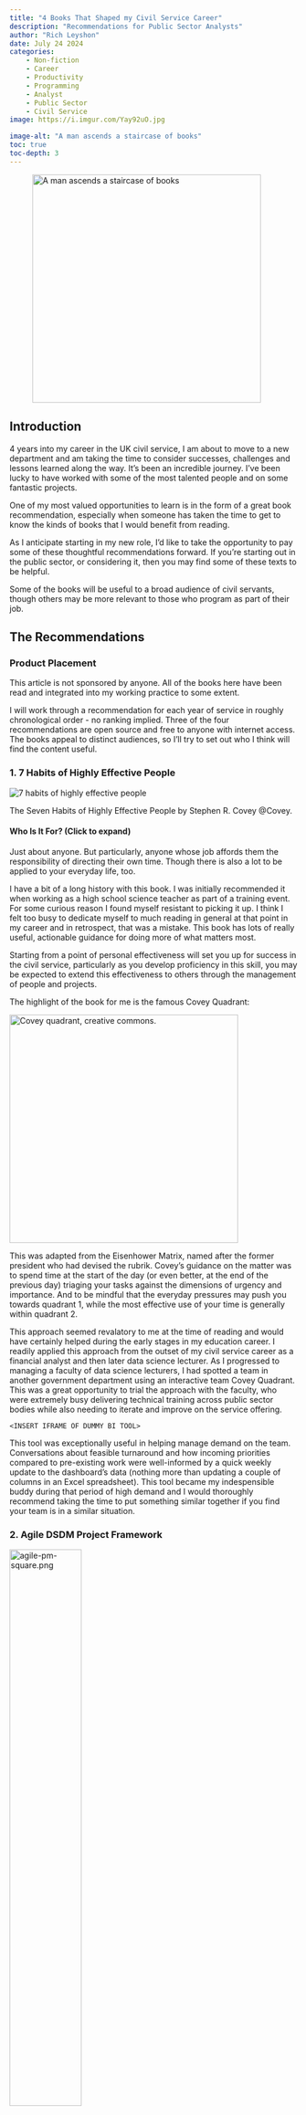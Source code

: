 ```yaml
---
title: "4 Books That Shaped my Civil Service Career"
description: "Recommendations for Public Sector Analysts"
author: "Rich Leyshon"
date: July 24 2024
categories:        
    - Non-fiction
    - Career
    - Productivity
    - Programming
    - Analyst
    - Public Sector
    - Civil Service
image: https://i.imgur.com/Yay92uO.jpg

image-alt: "A man ascends a staircase of books"
toc: true
toc-depth: 3
---
```

<figure class=center>
 <img class=shaded_box src=https://i.imgur.com/Yay92uO.jpg alt="A man ascends a staircase of books" width=400px>
</figure>

## Introduction

4 years into my career in the UK civil service, I am about to move to a new
department and am taking the time to consider successes, challenges and lessons
learned along the way. It's been an incredible journey. I've been lucky to have
worked with some of the most talented people and on some fantastic projects. 

One of my most valued opportunities to learn is in the form of a great book
recommendation, especially when someone has taken the time to get to know the
kinds of books that I would benefit from reading. 

As I anticipate starting in my new role, I'd like to take the opportunity to
pay some of these thoughtful recommendations forward. If you're starting out in
the public sector, or considering it, then you may find some of these texts to
be helpful. 

Some of the books will be useful to a broad audience of civil servants, though
others may be more relevant to those who program as part of their job.

## The Recommendations

:::{.callout-note}

### Product Placement

This article is not sponsored by anyone. All of the books here have been read
and integrated into my working practice to some extent. 

:::

I will work through a recommendation for each year of service in roughly
chronological order - no ranking implied. Three of the four recommendations are
open source and free to anyone with internet access. The books appeal to
distinct audiences, so I'll try to set out who I think will find the content
useful.

### 1. 7 Habits of Highly Effective People

<img src="https://www.franklincovey.com/wp-content/uploads/2023/11/book_7-habits_600x600.png" data-src="https://www.franklincovey.com/wp-content/uploads/2023/11/book_7-habits_600x600.png" alt="7 habits of highly effective people" class="center" data-ll-status="loaded">

The Seven Habits of Highly Effective People by Stephen R. Covey @Covey.

:::{.callout-tip collapse="true"}

#### Who Is It For? (Click to expand)

Just about anyone. But particularly, anyone whose job affords them the
responsibility of directing their own time. Though there is also a lot to be
applied to your everyday life, too.

:::

I have a bit of a long history with this book. I was initially recommended it
when working as a high school science teacher as part of a training event. For
some curious reason I found myself resistant to picking it up. I think I felt
too busy to dedicate myself to much reading in general at that point in my
career and in retrospect, that was a mistake. This book has lots of really
useful, actionable guidance for doing more of what matters most.

Starting from a point of personal effectiveness will set you up for success in
the civil service, particularly as you develop proficiency in this skill, you
may be expected to extend this effectiveness to others through the management
of people and projects. 

The highlight of the book for me is the famous Covey Quadrant:

<img alt="Covey quadrant, creative commons." src="https://upload.wikimedia.org/wikipedia/commons/thumb/3/33/7_habits_decision-making_matrix.png/596px-7_habits_decision-making_matrix.png?20181120003806" width="400" class="center">

This was adapted from the Eisenhower Matrix, named after the former president
who had devised the rubrik. Covey's guidance on the matter was to spend time
at the start of the day (or even better, at the end of the previous day)
triaging your tasks against the dimensions of urgency and importance. And to be
mindful that the everyday pressures may push you towards quadrant 1, while the
most effective use of your time is generally within quadrant 2.

This approach seemed revalatory to me at the time of reading and would have
certainly helped during the early stages in my education career. I readily
applied this approach from the outset of my civil service career as a financial
analyst and then later data science lecturer. As I progressed to managing a
faculty of data science lecturers, I had spotted a team in another government
department using an interactive team Covey Quadrant. This was a great
opportunity to trial the approach with the faculty, who were extremely busy
delivering technical training across public sector bodies while also needing to
iterate and improve on the service offering. 

`<INSERT IFRAME OF DUMMY BI TOOL>`

This tool was exceptionally useful in helping manage demand on the team.
Conversations about feasible turnaround and how incoming priorities compared to
pre-existing work were well-informed by a quick weekly update to the
dashboard's data (nothing more than updating a couple of columns in an Excel
spreadsheet). This tool became my indespensible buddy during that period of
high demand and I would thoroughly recommend taking the time to put something
similar together if you find your team is in a similar situation.

### 2. Agile DSDM Project Framework

<img src="https://products.agilebusiness.org/static/343b69ec-37c5-45da-90fc10a0ee471b55/137a12af-29e5-4ed8-b4cf7ac05b1baf06/agile-pm-square.png" alt="agile-pm-square.png" class="center" width=50%>

The Dynamic Systems Development Method @dsdm, an agile project management
framework, published by the Agile Business Consortium Ltd and is available to
read for free on their website.

:::{.callout-tip collapse="true"}

#### Who Is It For? (Click to expand)

Anyone who needs to design, build or ship products, particularly software. So
any of the following (not an exhaustive list):

* Data Scientist
* Data Engineer
* Data Analyst
* Software Developer
* Agile Coach
* Project Manager
* Scrum Master
* Product Owner
* Development Team Lead
* Software Developer
* QA/Test Manager
* Change Manager
* IT Manager
* Program Manager
* Business Architect
* Business Analyst
* System Architect
* Technical Architect
* Solution Architect
* UX/UI Designer
* User Researcher
* Interaction Designer
* Graphic Designer
* Portfolio Manager
* Digital Marketing Specialist
* Security Architect

:::

A few years back, agile seemed to be the in-vogue project management (PM)
system, especially for digital products. Its always had its vocal critics, but
recently I sense it has now crested its wave.

In my opinion, that's a shame. The core principles of agile I consider to be
worth the effort:

* Customer-centric development
* Iterative delivery.
* Flat development structure - succeed or fail together.

A whole industry of consultation has grown around the popularity of agile DSDM.
Finding objective guidance on its implementation can be tricky to find,
particularly if you wish to compare and contrast it with other PM frameworks.

> There's no **right** way to do agile. It's whatever you can make work with
the resources at your disposal.

In some guidance, the guiding agile principles become a bit obscured by
process. An organisation's interpretation of how agile works often boils down
to a vague understanding of role definitions and sprint ceremonies. If enough
of your 'agile champions' leave, you may find yourself with all the process and
none of the benefits. I once heard that "Agile simply produces rubbish
quickly". I'd say that if an organisation is careless about its practice,
that's a definite possibility.

The reason I found Agile DSDM so influential, is that I benefitted from working
with people who really championed it. Colleagues who had grasped the pros and
cons and were keen to help the rest of the team navigate the implementation of
the agile philosophy. I had benefitted from taking this experience with me to
other organisations that had not practised agile, and enjoying the benefits and
impact these simple rules, particularly for our customers. Bringing this
experience with me to the civil service was definitely advantageous,
particularly in customer-centric delivery.

<img src="https://www.agilebusiness.org/static/f0e0abae-c39d-4e20-93b6fd6c84fab5f4/800x456_highestperformance__4a7c7e45a350/3b-projectvariables-trad.png" alt="Project demands payoff." style="display:block;margin-left:auto;margin-right:auto;width:70%;">
Image © Agile Business Consortium Limited.

I recall one of my directors stating something to the effect of,

"You can have something built quickly and with quality, but have to pay for it.
Or it can be built with quality and cheaply, but you'll have to wait for it. Or
it could be built quickly and on a shoe string budget, but it'll be rubbish."

I'd say that's a good interpretation of the agile priorities. The best agile
teams and practitioners are brutally exact with timescales. The agile process
involving phases of development punctuated by mini evaluation cycles with the
customers, prior to entering into the next development phase. This frequent
feedback to and from the customer keeps them highly engaged and giving them
greater input into the quality of the final product. When managed well, Agile
really works and your customers tell others that it works, too!

### 3. The Turing Way

<img src="https://book.the-turing-way.org/_static/logo-detail-with-text.svg" class="center" alt="Turing Way logo" width=50%>  

The Turing Way @turing-way published by the Turing Way Community and a flagship
product of the
[Alan Turing Institute](https://www.turing.ac.uk/turing-way-practitioners-hub).

:::{.callout-tip collapse="true"}

#### Who Is It For? (Click to expand)

Helpfully, the book authors have considered the learning personas of their key
audience:

* Researchers
* Project Leads
* Software Developers

Though there is a lot to be gained for anyone involved in research or analysis.

:::

### 4. ONS Duck Book

<img src="https://best-practice-and-impact.github.io/qa-of-code-guidance/_static/duck_book_logo.svg" class="center" alt="Quality Assurance of Code for Analysis and Research - logo" width=50%>  

The Duck Book @quac is the warmly regarded pseudonym for Quality Assurance of
Code for Analysis & Research (QuAC!), published by the
[UK Statistics Authority](https://dataingovernment.blog.gov.uk/2021/03/24/software-engineering-in-analysis/).

:::{.callout-tip collapse="true"}

#### Who Is It For? (Click to expand)

Anyone undertaking analysis in Government, here's a non-exhaustive list:

* Economist
* Operational Research Analyst
* Social Researcher
* Statistician
* Data Scientist
* Data Analyst
* Data Engineer
* Digital, Data and Technology Analyst
* Policy Analyst
* Evaluation Specialist
* Behavioural Scientist
* Demographer
* Geospatial Analyst
* Intelligence Analyst
* Risk Analyst
* Performance Analyst
* Financial Analyst
* Business Intelligence Analyst
* Market Analyst
* Health Analyst
* Education Analyst
* Environmental Analyst

:::

### Special Mentions

These books are also great but perhaps have a more specialist readership or I
am still in the process of reading and assimilating their concepts:

* AQUA book @aqua by Government Analysis Function & H.M. Treasury.
* Deep Work by Cal Newport @DeepWork. 
* Data Visualisation: A Handbook for Data Driven Design by Andy Kirk @kirk-viz.
* Complexity Economics and Sustainable Development: A Computational Framework
for Policy Priority Inference by Omar Guerrero and Gonzalo Castañeda @ppi.

## In Summary
